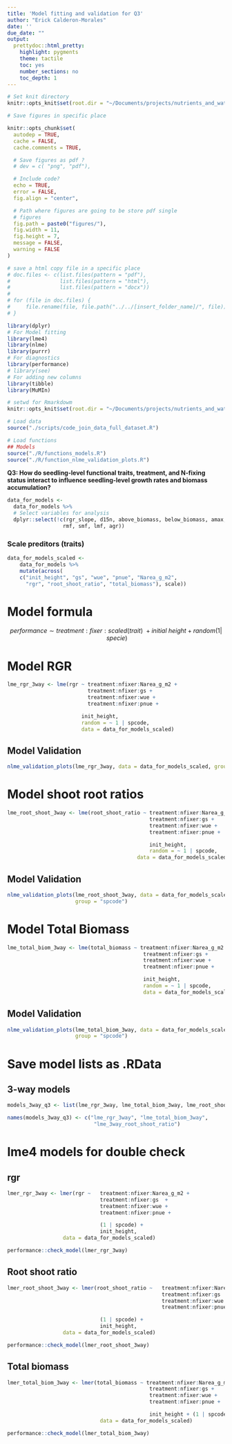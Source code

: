 ```yaml
---
title: 'Model fitting and validation for Q3'
author: "Erick Calderon-Morales"
date: ''
due_date: ""
output:
  prettydoc::html_pretty:
    highlight: pygments
    theme: tactile
    toc: yes
    number_sections: no
    toc_depth: 1
---
```


```r
# Set knit directory
knitr::opts_knit$set(root.dir = "~/Documents/projects/nutrients_and_water_effects_2022/stats/")
```


```r

# Save figures in specific place

knitr::opts_chunk$set(
  autodep = TRUE,
  cache = FALSE,
  cache.comments = TRUE,

  # Save figures as pdf ?
  # dev = c( "png", "pdf"),

  # Include code?
  echo = TRUE,
  error = FALSE,
  fig.align = "center",

  # Path where figures are going to be store pdf single
  # figures
  fig.path = paste0("figures/"),
  fig.width = 11,
  fig.height = 7,
  message = FALSE,
  warning = FALSE
)
```

```r
# save a html copy file in a specific place
# doc.files <- c(list.files(pattern = "pdf"),
#                list.files(pattern = "html"),
#                list.files(pattern = "docx"))
#
# for (file in doc.files) {
#     file.rename(file, file.path("../../[insert_folder_name]/", file))
# }
```


```r
library(dplyr)
# For Model fitting
library(lme4)
library(nlme)
library(purrr)
# For diagnostics
library(performance)
# library(see)
# For adding new columns
library(tibble)
library(MuMIn)
```

```r
# setwd for Rmarkdowm
knitr::opts_knit$set(root.dir = "~/Documents/projects/nutrients_and_water_effects_2022/stats/")
```


```r
# Load data
source("./scripts/code_join_data_full_dataset.R")
```


```r
# Load functions
## Models
source("./R/functions_models.R")
source("./R/function_nlme_validation_plots.R")
```



__Q3: How do seedling-level functional traits, treatment, and N-fixing status
interact to influence seedling-level growth rates and biomass accumulation?__

```r
data_for_models <-
  data_for_models %>%
  # Select variables for analysis
  dplyr::select(!c(rgr_slope, d15n, above_biomass, below_biomass, amax,
                  rmf, smf, lmf, agr))
```


### Scale preditors (traits)

```r
data_for_models_scaled <-
    data_for_models %>%
    mutate(across(
    c("init_height", "gs", "wue", "pnue", "Narea_g_m2",
      "rgr", "root_shoot_ratio", "total_biomass"), scale))
```


# Model formula

$$performance\sim treatment:fixer:scaled(trait)\ + initial\ height + random( 1|\ specie)$$


# Model RGR

```r
lme_rgr_3way <- lme(rgr ~ treatment:nfixer:Narea_g_m2 +
                          treatment:nfixer:gs +
                          treatment:nfixer:wue +
                          treatment:nfixer:pnue +

                        init_height,
                        random = ~ 1 | spcode,
                        data = data_for_models_scaled)
```

## Model Validation

```r
nlme_validation_plots(lme_rgr_3way, data = data_for_models_scaled, group = "spcode")
```


# Model shoot root ratios

```r
lme_root_shoot_3way <- lme(root_shoot_ratio ~ treatment:nfixer:Narea_g_m2 +
                                              treatment:nfixer:gs +
                                              treatment:nfixer:wue +
                                              treatment:nfixer:pnue +

                                              init_height,
                                              random = ~ 1 | spcode,
                                          data = data_for_models_scaled)
```


## Model Validation

```r
nlme_validation_plots(lme_root_shoot_3way, data = data_for_models_scaled,
                      group = "spcode")
```

# Model Total Biomass

```r
lme_total_biom_3way <- lme(total_biomass ~ treatment:nfixer:Narea_g_m2 +
                                            treatment:nfixer:gs +
                                            treatment:nfixer:wue +
                                            treatment:nfixer:pnue +

                                            init_height,
                                            random = ~ 1 | spcode,
                                            data = data_for_models_scaled)
```

## Model Validation

```r
nlme_validation_plots(lme_total_biom_3way, data = data_for_models_scaled,
                      group = "spcode")
```


# Save model lists as .RData

## 3-way models

```r
models_3way_q3 <- list(lme_rgr_3way, lme_total_biom_3way, lme_root_shoot_3way)

names(models_3way_q3) <- c("lme_rgr_3way", "lme_total_biom_3way",
                            "lme_3way_root_shoot_ratio")
```


# lme4 models for double check

## rgr
```r
lmer_rgr_3way <- lmer(rgr ~   treatment:nfixer:Narea_g_m2 +
                              treatment:nfixer:gs  +
                              treatment:nfixer:wue +
                              treatment:nfixer:pnue +

                              (1 | spcode) +
                              init_height,
                  data = data_for_models_scaled)
```

```r
performance::check_model(lmer_rgr_3way)
```

## Root shoot ratio
```r
lmer_root_shoot_3way <- lmer(root_shoot_ratio ~   treatment:nfixer:Narea_g_m2 +
                                                  treatment:nfixer:gs  +
                                                  treatment:nfixer:wue +
                                                  treatment:nfixer:pnue +

                              (1 | spcode) +
                              init_height,
                  data = data_for_models_scaled)
```

```r
performance::check_model(lmer_root_shoot_3way)
```


## Total biomass

```r
lmer_total_biom_3way <- lmer(total_biomass ~ treatment:nfixer:Narea_g_m2 +
                                              treatment:nfixer:gs +
                                              treatment:nfixer:wue +
                                              treatment:nfixer:pnue +

                                              init_height + (1 | spcode),
                              data = data_for_models_scaled)
```

```r
performance::check_model(lmer_total_biom_3way)
```